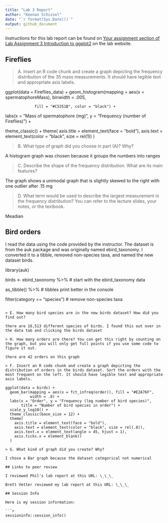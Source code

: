 ---
title: "Lab 3 Report"
author: "Keenan Schissel"
date: "`r format(Sys.Date())`"
output: github_document
---

Instructions for this lab report can be found on [Your assignment section of Lab Assignment 3 Introduction to ggplot2](https://biol275-msum.github.io/introduction-to-ggplot2.html#your-assignment) on the lab website.

## Fireflies

> A. Insert an R code chunk and create a graph depicting the frequency distribution of the 35 mass measurements. It should have legible text and appropriate axis labels.

ggplot(data = Fireflies_data) +
  geom_histogram(mapping = aes(x = spermatophoreMass), binwidth = .005,

                 fill = "#C5351B", color = "black") +
  labs(x = "Mass of spermatophore (mg)", y = "Frequency (number of Fireflies)") +

  theme_classic() +
  theme(
    axis.title = element_text(face = "bold"),
    axis.text = element_text(color = "black", size = rel(1))
  )

> B. What type of graph did you choose in part (A)? Why?

A histogram graph was chosen because it groups the numbers into ranges

> C. Describe the shape of the frequency distribution. What are its main features?

The graph shows a unimodal graph that is slightly skewed to the right with one outlier after .15 mg

> D. What term would be used to describe the largest measurement in the frequency distribution? You can refer to the lecture slides, your notes, or the textbook.

Meadian

## Bird orders

I read the data using the code provided by the instructor. The dataset is from the auk package and was originally named ebird_taxonomy. I converted it to a tibble, removed non-species taxa, and named the new dataset birds.

library(auk)

birds <- ebird_taxonomy %>%           # start with the ebird_taxonomy data

  as_tibble() %>%                     # tibbles print better in the console
  
  filter(category == "species")       # remove non-species taxa
```

> E. How many bird species are in the new birds dataset? How did you find out?

there are 16,513 different species of birds. I found this out over in the data tab and clicking the birds dataset

> H. How many orders are there? You can get this right by counting on the graph, but you will only get full points if you use some code to figure it out.

there are 42 orders on this graph

> F. Insert an R code chunk and create a graph depicting the distribution of orders in the birds dataset. Sort the orders with the most frequent on the left. It should have legible text and appropriate axis labels.

ggplot(data = birds) +
  geom_bar(mapping = aes(x = fct_infreq(order)), fill = "#E2A76F", 
           width = .8) +
  labs(x = "Order", y = "Frequency (log number of bird species)", 
       title = "Number of bird species in order") +
  scale_y_log10() +
  theme_classic(base_size = 12) +
  theme(
    axis.title = element_text(face = "bold"),
    axis.text = element_text(color = "black", size = rel(.8)),
    axis.text.x = element_text(angle = 45, hjust = 1),
    axis.ticks.x = element_blank()
  )

> G. What kind of graph did you create? Why?

I chose a Bar graph because the dataset categorical not numerical

## Links to peer review

I reviewed Phil's lab report at this URL: \_\_\_

Brett Vetter reviewed my lab report at this URL: \_\_\_

## Session Info

Here is my session information:

```{r}
sessioninfo::session_info()
```
